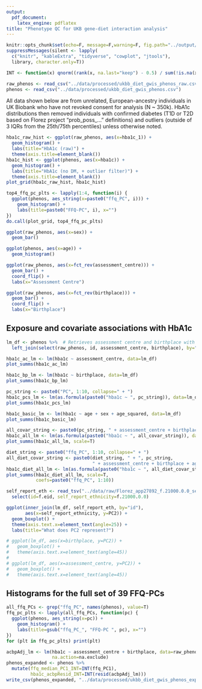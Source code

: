 ```yaml
---
output: 
  pdf_document:
    latex_engine: pdflatex
title: "Phenotype QC for UKB gene-diet interaction analysis"
---
```


```r
knitr::opts_chunk$set(echo=F, message=F,warning=F, fig.path="../output/figures/")
suppressMessages(silent <- lapply(
  c("knitr", "kableExtra", "tidyverse", "cowplot", "jtools"), 
  library, character.only=T))
```

```r
INT <- function(x) qnorm((rank(x, na.last="keep") - 0.5) / sum(!is.na(x)))
```

```r
raw_phenos <- read_csv("../data/processed/ukbb_diet_gwis_phenos_raw.csv")
phenos <- read_csv("../data/processed/ukbb_diet_gwis_phenos.csv")
```

All data shown below are from unrelated, European-ancestry individuals in UK Biobank who have not revoked consent for analysis (N ~ 350k). HbA1c distributions then removed individuals with confirmed diabetes (T1D or T2D based on Florez project "prob_poss_..." definitions) and outliers (outside of 3 IQRs from the 25th/75th percentiles) unless otherwise noted.

```r
hba1c_raw_hist <- ggplot(raw_phenos, aes(x=hba1c_1)) + 
  geom_histogram() +
  labs(title="HbA1c (raw)") +
  theme(axis.title=element_blank())
hba1c_hist <- ggplot(phenos, aes(x=hba1c)) +
  geom_histogram() +
  labs(title="HbA1c (no DM, + outlier filter)") +
  theme(axis.title=element_blank())
plot_grid(hba1c_raw_hist, hba1c_hist)

top4_ffq_pc_plts <- lapply(1:4, function(i) {
  ggplot(phenos, aes_string(x=paste0("ffq_PC", i))) +
    geom_histogram() +
    labs(title=paste0("FFQ-PC", i), x="")
})
do.call(plot_grid, top4_ffq_pc_plts)

ggplot(raw_phenos, aes(x=sex)) +
  geom_bar()

ggplot(phenos, aes(x=age)) +
  geom_histogram()

ggplot(raw_phenos, aes(x=fct_rev(assessment_centre))) +
  geom_bar() +
  coord_flip() +
  labs(x="Assessment Centre")

ggplot(raw_phenos, aes(x=fct_rev(birthplace))) +
  geom_bar() +
  coord_flip() +
  labs(x="Birthplace")
```

## Exposure and covariate associations with HbA1c

```r
lm_df <- phenos %>%  # Retrieves assessment centre and birthplace with their original factor codings
  left_join(select(raw_phenos, id, assessment_centre, birthplace), by="id")

hba1c_ac_lm <- lm(hba1c ~ assessment_centre, data=lm_df)
plot_summs(hba1c_ac_lm)

hba1c_bp_lm <- lm(hba1c ~ birthplace, data=lm_df)
plot_summs(hba1c_bp_lm)

pc_string <- paste0("PC", 1:10, collapse=" + ")
hba1c_pcs_lm <- lm(as.formula(paste0("hba1c ~ ", pc_string)), data=lm_df)
plot_summs(hba1c_pcs_lm)

hba1c_basic_lm <- lm(hba1c ~ age + sex + age_squared, data=lm_df)
plot_summs(hba1c_basic_lm)

all_covar_string <- paste0(pc_string, " + assessment_centre + birthplace + age + sex + age_squared")
hba1c_all_lm <- lm(as.formula(paste0("hba1c ~ ", all_covar_string)), data=lm_df)
plot_summs(hba1c_all_lm, scale=T)

diet_string <- paste0("ffq_PC", 1:10, collapse=" + ")
all_diet_covar_string <- paste0(diet_string, " + ", pc_string, 
                                " + assessment_centre + birthplace + age + sex + age_squared")
hba1c_diet_all_lm <- lm(as.formula(paste0("hba1c ~ ", all_diet_covar_string)), data=lm_df)
plot_summs(hba1c_diet_all_lm, scale=T,
           coefs=paste0("ffq_PC", 1:10))
```

```r
self_report_eth <- read_tsv("../data/raw/Florez_app27892_f.21000.0.0_selfreportethnicity.txt") %>%
  select(id=f.eid, self_report_ethnicity=f.21000.0.0)

ggplot(inner_join(lm_df, self_report_eth, by="id"), 
       aes(x=self_report_ethnicity, y=PC2)) +
  geom_boxplot() +
  theme(axis.text.x=element_text(angle=25)) +
  labs(title="What does PC2 represent?")

# ggplot(lm_df, aes(x=birthplace, y=PC2)) +
#   geom_boxplot() +
#   theme(axis.text.x=element_text(angle=45))
# 
# ggplot(lm_df, aes(x=assessment_centre, y=PC2)) +
#   geom_boxplot() +
#   theme(axis.text.x=element_text(angle=45))
```

## Histograms for the full set of 39 FFQ-PCs

```r
all_ffq_PCs <- grep("ffq_PC", names(phenos), value=T)
ffq_pc_plts <- lapply(all_ffq_PCs, function(pc) {
  ggplot(phenos, aes_string(x=pc)) +
    geom_histogram() +
    labs(title=gsub("ffq_PC_", "FFQ-PC ", pc), x="")
})
for (plt in ffq_pc_plts) print(plt)
```

```r
acbpAdj_lm <- lm(hba1c ~ assessment_centre + birthplace, data=raw_phenos,
                 na.action=na.exclude)
phenos_expanded <- phenos %>%
  mutate(ffq_median_PC1_INT=INT(ffq_PC1),
         hba1c_acbpResid_INT=INT(resid(acbpAdj_lm)))
write_csv(phenos_expanded, "../data/processed/ukbb_diet_gwis_phenos_expanded.csv")
```
